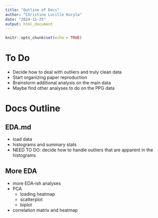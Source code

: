 ```yaml
---
title: "Outline of Docs"
author: "Christine Lucille Kuryla"
date: "2024-11-25"
output: html_document
---
```


```r
knitr::opts_chunk$set(echo = TRUE)
```

# To Do

  * Decide how to deal with outliers and truly clean data
  * Start organizing paper reproduction
  * Brainstorm additional analysis on the main data
  * Maybe find other analyses to do on the PPG data 

# Docs Outline

## EDA.md
  * load data
  * histograms and summary stats
  * NEED TO DO: decide how to handle outliers that are apparent in the histograms
  
## More EDA
  * more EDA-ish analyses
  * PCA
    * loading heatmap
    * scatterplot
    * biplot
  * correlation matrix and heatmap
  
  